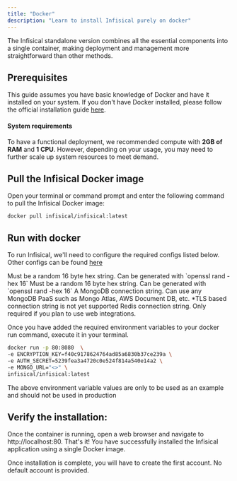 ---
title: "Docker"
description: "Learn to install Infisical purely on docker"
---

The Infisical standalone version combines all the essential components into a single container, making deployment and management more straightforward than other methods. 

## Prerequisites

This guide assumes you have basic knowledge of Docker and have it installed on your system. If you don't have Docker installed, please follow the official installation guide [here](https://docs.docker.com/get-docker/).

#### System requirements
To have a functional deployment, we recommended compute with **2GB of RAM** and **1 CPU**.
However, depending on your usage, you may need to further scale up system resources to meet demand.

## Pull the Infisical Docker image

Open your terminal or command prompt and enter the following command to pull the Infisical Docker image:

```
docker pull infisical/infisical:latest
```

## Run with docker 
To run Infisical, we'll need to configure the required configs listed below.
Other configs can be found [here](../configuration/envars)

<ParamField query="ENCRYPTION_KEY" type="string" default="none" required>
  Must be a random 16 byte hex string. Can be generated with `openssl rand -hex 16`
</ParamField>

<ParamField query="AUTH_SECRET" type="string" default="none" required>
  Must be a random 16 byte hex string. Can be generated with `openssl rand -hex 16`
</ParamField>

<ParamField query="MONGO_URL" type="string" default="none" required>
  A MongoDB connection string. Can use any MongoDB PaaS such as Mongo Atlas, AWS Document DB, etc. 
  *TLS based connection string is not yet supported
</ParamField>

<ParamField query="REDIS_URL" type="string" default="none">
  Redis connection string. Only required if you plan to use web integrations.
</ParamField>


Once you have added the required environment variables to your docker run command, execute it in your terminal.

```bash
docker run -p 80:8080  \
-e ENCRYPTION_KEY=f40c9178624764ad85a6830b37ce239a \
-e AUTH_SECRET=5239fea3a4720c0e524f814a540e14a2 \
-e MONGO_URL="<>" \
infisical/infisical:latest
```

<Warning>
  The above environment variable values are only to be used as an example and should not be used in production 
</Warning>

## Verify the installation:
Once the container is running, open a web browser and navigate to http://localhost:80. That's it! You have successfully installed the Infisical application using a single Docker image.

<Info>
Once installation is complete, you will have to create the first account. No default account is provided.
</Info>
